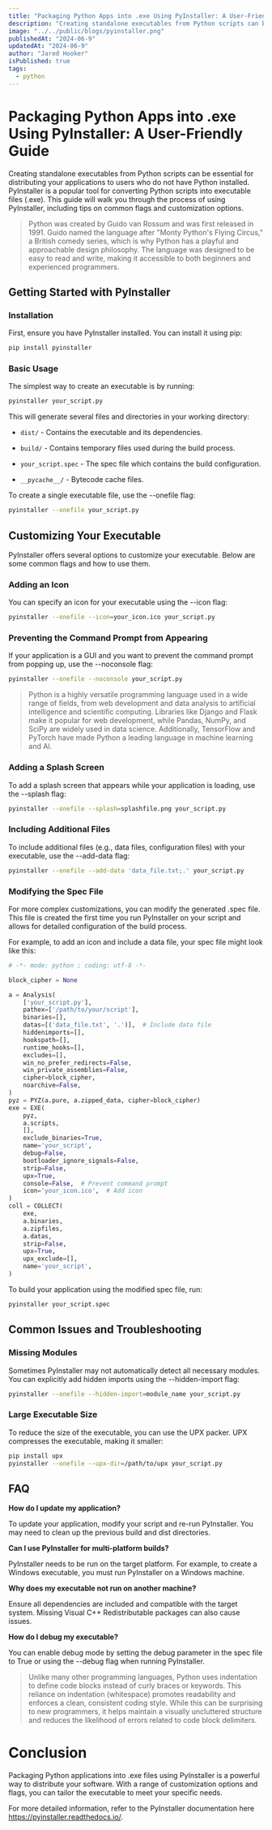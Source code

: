 ```yaml
---
title: "Packaging Python Apps into .exe Using PyInstaller: A User-Friendly Guide"
description: "Creating standalone executables from Python scripts can be essential for distributing your applications to users who do not have Python installed."
image: "../../public/blogs/pyinstaller.png"
publishedAt: "2024-06-9"
updatedAt: "2024-06-9"
author: "Jared Hooker"
isPublished: true
tags: 
  - python
---
```



# Packaging Python Apps into .exe Using PyInstaller: A User-Friendly Guide

Creating standalone executables from Python scripts can be essential for distributing your applications to users who do not have Python installed. PyInstaller is a popular tool for converting Python scripts into executable files (.exe). This guide will walk you through the process of using PyInstaller, including tips on common flags and customization options.

>Python was created by Guido van Rossum and was first released in 1991. Guido named the language after "Monty Python's Flying Circus," a British comedy series, which is why Python has a playful and approachable design philosophy. The language was designed to be easy to read and write, making it accessible to both beginners and experienced programmers.
>

## Getting Started with PyInstaller

### Installation

First, ensure you have PyInstaller installed. You can install it using pip:

```bash
pip install pyinstaller
```

### Basic Usage

The simplest way to create an executable is by running:

```bash
pyinstaller your_script.py
```

This will generate several files and directories in your working directory:

- `dist/` - Contains the executable and its dependencies.

- `build/` - Contains temporary files used during the build process.

- `your_script.spec` - The spec file which contains the build configuration.

- `__pycache__/` - Bytecode cache files.

To create a single executable file, use the --onefile flag:

```bash
pyinstaller --onefile your_script.py
```

<BannerAdOne/>

## Customizing Your Executable

PyInstaller offers several options to customize your executable. Below are some common flags and how to use them.

### Adding an Icon

You can specify an icon for your executable using the --icon flag:

```bash
pyinstaller --onefile --icon=your_icon.ico your_script.py
```

### Preventing the Command Prompt from Appearing

If your application is a GUI and you want to prevent the command prompt from popping up, use the --noconsole flag:

```bash
pyinstaller --onefile --noconsole your_script.py
```

>Python is a highly versatile programming language used in a wide range of fields, from web development and data analysis to artificial intelligence and scientific computing. Libraries like Django and Flask make it popular for web development, while Pandas, NumPy, and SciPy are widely used in data science. Additionally, TensorFlow and PyTorch have made Python a leading language in machine learning and AI.
>

### Adding a Splash Screen

To add a splash screen that appears while your application is loading, use the --splash flag:

```bash
pyinstaller --onefile --splash=splashfile.png your_script.py
```

<BannerAdOne/>

### Including Additional Files

To include additional files (e.g., data files, configuration files) with your executable, use the --add-data flag:

```bash
pyinstaller --onefile --add-data 'data_file.txt;.' your_script.py
```

### Modifying the Spec File

For more complex customizations, you can modify the generated .spec file. This file is created the first time you run PyInstaller on your script and allows for detailed configuration of the build process.

For example, to add an icon and include a data file, your spec file might look like this:

```python
# -*- mode: python ; coding: utf-8 -*-

block_cipher = None

a = Analysis(
    ['your_script.py'],
    pathex=['/path/to/your/script'],
    binaries=[],
    datas=[('data_file.txt', '.')],  # Include data file
    hiddenimports=[],
    hookspath=[],
    runtime_hooks=[],
    excludes=[],
    win_no_prefer_redirects=False,
    win_private_assemblies=False,
    cipher=block_cipher,
    noarchive=False,
)
pyz = PYZ(a.pure, a.zipped_data, cipher=block_cipher)
exe = EXE(
    pyz,
    a.scripts,
    [],
    exclude_binaries=True,
    name='your_script',
    debug=False,
    bootloader_ignore_signals=False,
    strip=False,
    upx=True,
    console=False,  # Prevent command prompt
    icon='your_icon.ico',  # Add icon
)
coll = COLLECT(
    exe,
    a.binaries,
    a.zipfiles,
    a.datas,
    strip=False,
    upx=True,
    upx_exclude=[],
    name='your_script',
)
```

<BannerAdOne/>

To build your application using the modified spec file, run:

```bash
pyinstaller your_script.spec
```

## Common Issues and Troubleshooting

### Missing Modules

Sometimes PyInstaller may not automatically detect all necessary modules. You can explicitly add hidden imports using the --hidden-import flag:

```bash
pyinstaller --onefile --hidden-import=module_name your_script.py
```

### Large Executable Size

To reduce the size of the executable, you can use the UPX packer. UPX compresses the executable, making it smaller:

```bash
pip install upx
pyinstaller --onefile --upx-dir=/path/to/upx your_script.py
```

## FAQ

**How do I update my application?**

To update your application, modify your script and re-run PyInstaller. You may need to clean up the previous build and dist directories.

**Can I use PyInstaller for multi-platform builds?**

PyInstaller needs to be run on the target platform. For example, to create a Windows executable, you must run PyInstaller on a Windows machine.

**Why does my executable not run on another machine?**

Ensure all dependencies are included and compatible with the target system. Missing Visual C++ Redistributable packages can also cause issues.

**How do I debug my executable?**

You can enable debug mode by setting the debug parameter in the spec file to True or using the --debug flag when running PyInstaller.

>Unlike many other programming languages, Python uses indentation to define code blocks instead of curly braces or keywords. This reliance on indentation (whitespace) promotes readability and enforces a clean, consistent coding style. While this can be surprising to new programmers, it helps maintain a visually uncluttered structure and reduces the likelihood of errors related to code block delimiters.
>

# Conclusion

Packaging Python applications into .exe files using PyInstaller is a powerful way to distribute your software. With a range of customization options and flags, you can tailor the executable to meet your specific needs.

For more detailed information, refer to the PyInstaller documentation here https://pyinstaller.readthedocs.io/.

<BannerAdOne/>